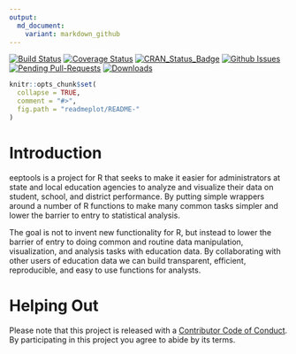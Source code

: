 ```yaml
---
output:
  md_document:
    variant: markdown_github
---
```


[![Build Status](https://travis-ci.org/jknowles/eeptools.png?branch=master)](https://travis-ci.org/jknowles/eeptools)
[![Coverage Status](https://img.shields.io/coveralls/jknowles/eeptools.svg)](https://coveralls.io/r/jknowles/eeptools?branch=master)
[![CRAN_Status_Badge](http://www.r-pkg.org/badges/version/eeptools)](http://cran.r-project.org/package=eeptools)
[![Github Issues](http://githubbadges.herokuapp.com/jknowles/eeptools/issues.svg)](https://github.com/jknowles/eeptools/issues)
[![Pending Pull-Requests](http://githubbadges.herokuapp.com/jknowles/eeptools/pulls.svg?style=flat)](https://github.com/jknowles/eeptools/pulls)
[![Downloads](http://cranlogs.r-pkg.org/badges/eeptools)](http://cran.rstudio.com/package=eeptools)
<!-- README.md is generated from README.Rmd. Please edit that file -->

```r
knitr::opts_chunk$set(
  collapse = TRUE,
  comment = "#>",
  fig.path = "readmeplot/README-"
)
```

# Introduction

eeptools is a project for R that seeks to make it easier for administrators at 
state and local education agencies to analyze and visualize their data on student, 
school, and district performance. By putting simple wrappers around a number of 
R functions to make many common tasks simpler and lower the barrier to entry to 
statistical analysis.

The goal is not to invent new functionality for R, but instead to lower the 
barrier of entry to doing common and routine data manipulation, visualization, 
and analysis tasks with education data. By collaborating with other users of 
education data we can build transparent, efficient, reproducible, and easy to use 
functions for analysts.


# Helping Out

Please note that this project is released with a 
[Contributor Code of Conduct](CONDUCT.md). By participating in this project you 
agree to abide by its terms.